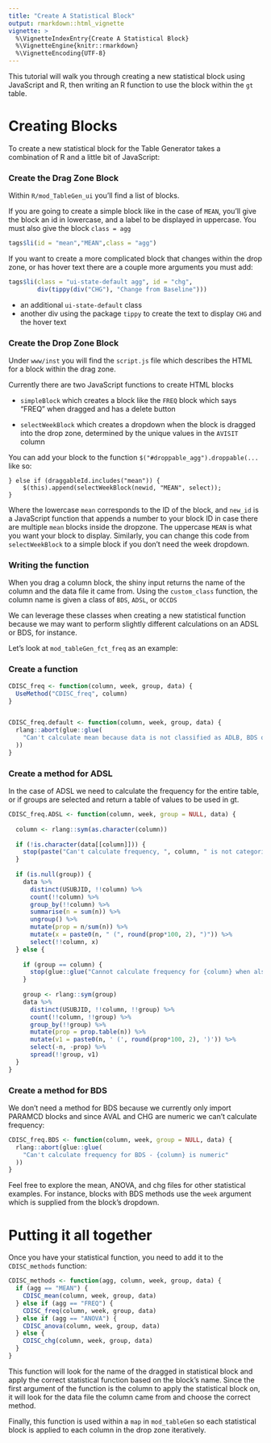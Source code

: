 ```yaml
---
title: "Create A Statistical Block"
output: rmarkdown::html_vignette
vignette: >
  %\VignetteIndexEntry{Create A Statistical Block}
  %\VignetteEngine{knitr::rmarkdown}
  %\VignetteEncoding{UTF-8}
---
```


This tutorial will walk you through creating a new statistical block using JavaScript and R, then writing an R function to use the block within the `gt` table. 

# Creating Blocks

To create a new statistical block for the Table Generator takes a combination of R and a little bit of JavaScript:

### Create the Drag Zone Block

Within `R/mod_TableGen_ui` you'll find a list of blocks.

If you are going to create a simple block like in the case of `MEAN`, you'll give the block an id in lowercase, and a label to be displayed in uppercase. You must also give the block `class = agg`

```r
tags$li(id = "mean","MEAN",class = "agg")
```

If you want to create a more complicated block that changes within the drop zone, or has hover text there are a couple more arguments you must add:

```r
tags$li(class = "ui-state-default agg", id = "chg",
        div(tippy(div("CHG"), "Change from Baseline")))
```

- an additional `ui-state-default` class
- another div using the package `tippy` to create the text to display `CHG` and the hover text

### Create the Drop Zone Block

Under `www/inst` you will find the `script.js` file which describes the HTML for a block within the drag zone. 

Currently there are two JavaScript functions to create HTML blocks

- `simpleBlock` which creates a block like the `FREQ` block which says "FREQ" when dragged and has a delete button

- `selectWeekBlock` which creates a dropdown when the block is dragged into the drop zone, determined by the unique values in the `AVISIT` column

You can add your block to the function `$("#droppable_agg").droppable(...` like so:

```
} else if (draggableId.includes("mean")) {
    $(this).append(selectWeekBlock(newid, "MEAN", select));
}
```

Where the lowercase `mean` corresponds to the ID of the block, and `new_id` is a JavaScript function that appends a number to your block ID in case there are multiple `mean` blocks inside the dropzone. The uppercase `MEAN` is what you want your block to display. Similarly, you can change this code from `selectWeekBlock` to a simple block if you don't need the week dropdown.

### Writing the function

When you drag a column block, the shiny input returns the name of the column and the data file it came from. Using the `custom_class` function, the column name is given a class of `BDS`, `ADSL`, or `OCCDS`

We can leverage these classes when creating a new statistical function because we may want to perform slightly different calculations on an ADSL or BDS, for instance.

Let's look at `mod_tableGen_fct_freq` as an example:


### Create a function

```r
CDISC_freq <- function(column, week, group, data) {
  UseMethod("CDISC_freq", column)
}


CDISC_freq.default <- function(column, week, group, data) {
  rlang::abort(glue::glue(
    "Can't calculate mean because data is not classified as ADLB, BDS or OCCDS"
  ))
}
```


### Create a method for ADSL

In the case of ADSL we need to calculate the frequency for the entire table, or if groups are selected and return a table of values to be used in gt.

```r
CDISC_freq.ADSL <- function(column, week, group = NULL, data) {
  
  column <- rlang::sym(as.character(column))
  
  if (!is.character(data[[column]])) {
    stop(paste("Can't calculate frequency, ", column, " is not categorical"))
  }
  
  if (is.null(group)) {
    data %>%
      distinct(USUBJID, !!column) %>%
      count(!!column) %>%
      group_by(!!column) %>%
      summarise(n = sum(n)) %>%
      ungroup() %>%
      mutate(prop = n/sum(n)) %>%
      mutate(x = paste0(n, " (", round(prop*100, 2), ")")) %>%
      select(!!column, x)
  } else {
    
    if (group == column) {
      stop(glue::glue("Cannot calculate frequency for {column} when also set as group."))
    }
    
    group <- rlang::sym(group)
    data %>%
      distinct(USUBJID, !!column, !!group) %>%
      count(!!column, !!group) %>%
      group_by(!!group) %>%
      mutate(prop = prop.table(n)) %>%
      mutate(v1 = paste0(n, ' (', round(prop*100, 2), ')')) %>%
      select(-n, -prop) %>% 
      spread(!!group, v1)
  }
}
```

### Create a method for BDS

We don't need a method for BDS because we currently only import PARAMCD blocks and since AVAL and CHG are numeric we can't calculate frequency:

```r
CDISC_freq.BDS <- function(column, week, group = NULL, data) {
  rlang::abort(glue::glue(
    "Can't calculate frequency for BDS - {column} is numeric"
  ))
}
```

Feel free to explore the mean, ANOVA, and chg files for other statistical examples. For instance, blocks with BDS methods use the `week` argument which is supplied from the block's dropdown. 

# Putting it all together

Once you have your statistical function, you need to add it to the `CDISC_methods` function:

```r
CDISC_methods <- function(agg, column, week, group, data) {
  if (agg == "MEAN") {
    CDISC_mean(column, week, group, data)
  } else if (agg == "FREQ") {
    CDISC_freq(column, week, group, data)
  } else if (agg == "ANOVA") {
    CDISC_anova(column, week, group, data)
  } else {
    CDISC_chg(column, week, group, data)
  }
}
```

This function will look for the name of the dragged in statistical block and apply the correct statistical function based on the block's name. Since the first argument of the function is the column to apply the statistical block on, it will look for the data file the column came from and choose the correct method. 

Finally, this function is used within a `map` in `mod_tableGen` so each statistical block is applied to each column in the drop zone iteratively. 